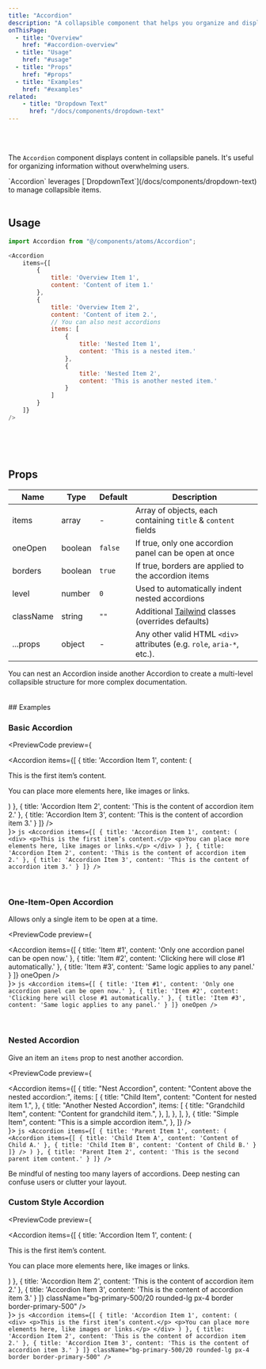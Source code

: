 ```yaml
---
title: "Accordion"
description: "A collapsible component that helps you organize and display content in a concise, interactive way."
onThisPage:
  - title: "Overview"
    href: "#accordion-overview"
  - title: "Usage"
    href: "#usage"
  - title: "Props"
    href: "#props"
  - title: "Examples"
    href: "#examples"
related:
    - title: "Dropdown Text"
      href: "/docs/components/dropdown-text"
---
```


<div id="accordion-overview" />

<br/>

<div className="flex justify-center mb-4">
    <Accordion
        items={[
            {
                title: 'Overview Item 1',
                content: 'This is a quick preview of the accordion in action.'
            },
            {
                title: 'Overview Item 2',
                content: 'You can have multiple items open or restrict to one.',
                items: [
                    {
                        title: 'Nested Item 1',
                        content: 'This is a nested item.'
                    },
                    {
                        title: 'Nested Item 2',
                        content: 'This is another nested item.'
                    }
                ]
            }
        ]}
    />
</div>

<br/>

The `Accordion` component displays content in collapsible panels.
It's useful for organizing information without overwhelming users.

<Callout>
    `Accordion` leverages [`DropdownText`](/docs/components/dropdown-text) to manage collapsible items.
</Callout>

<br/>
<br/>
<Divider />

<div id="usage" />

## Usage

```js
import Accordion from "@/components/atoms/Accordion";

<Accordion
    items={[
        {
            title: 'Overview Item 1',
            content: 'Content of item 1.'
        },
        {
            title: 'Overview Item 2',
            content: 'Content of item 2.',
            // You can also nest accordions
            items: [
                {
                    title: 'Nested Item 1',
                    content: 'This is a nested item.'
                },
                {
                    title: 'Nested Item 2',
                    content: 'This is another nested item.'
                }
            ]
        }
    ]}
/>
```

<br/>
<br/>
<br/>
<Divider />

<div id="props" />

## Props

| **Name**  | **Type** | **Default** | **Description**                                                                         |
|-----------|----------|-------------|-----------------------------------------------------------------------------------------|
| items     | array    | -           | Array of objects, each containing `title` & `content` fields                            |
| oneOpen   | boolean  | `false`     | If true, only one accordion panel can be open at once                                   |
| borders   | boolean  | `true`      | If true, borders are applied to the accordion items                                     |
| level     | number   | `0`         | Used to automatically indent nested accordions                                          |
| className | string   | `""`        | Additional [Tailwind](https://tailwindcss.com) classes (overrides defaults)             |
| ...props  | object   | -           | Any other valid HTML <code>&lt;div&gt;</code> attributes (e.g. `role`, `aria-*`, etc.). |

<Tip>
    You can nest an Accordion inside another Accordion to create a multi-level collapsible structure for more complex documentation.
</Tip>

<br/>
<br/>
<br/>
<Divider />

<div id="examples" />
## Examples

### Basic Accordion

<PreviewCode preview={
    <div className="flex w-full px-2">
        <Accordion
            items={[
                {
                    title: 'Accordion Item 1',
                    content: (
                        <div>
                            <p>This is the first item’s content.</p>
                            <p>You can place more elements here, like images or links.</p>
                        </div>
                    )
                },
                {
                    title: 'Accordion Item 2',
                    content: 'This is the content of accordion item 2.'
                },
                {
                    title: 'Accordion Item 3',
                    content: 'This is the content of accordion item 3.'
                }
            ]}
        />
    </div>
}>
    ```js
    <Accordion
        items={[
            {
                title: 'Accordion Item 1',
                content: (
                    <div>
                        <p>This is the first item’s content.</p>
                        <p>You can place more elements here, like images or links.</p>
                    </div>
                )
            },
            {
                title: 'Accordion Item 2',
                content: 'This is the content of accordion item 2.'
            },
            {
                title: 'Accordion Item 3',
                content: 'This is the content of accordion item 3.'
            }
        ]}
    />
    ```
</PreviewCode>

<br />

### One-Item-Open Accordion
Allows only a single item to be open at a time.

<PreviewCode preview={
    <div className="flex w-full px-2">
        <Accordion
            items={[
                {
                    title: 'Item #1',
                    content: 'Only one accordion panel can be open now.'
                },
                {
                    title: 'Item #2',
                    content: 'Clicking here will close #1 automatically.'
                },
                {
                    title: 'Item #3',
                    content: 'Same logic applies to any panel.'
                }
            ]}
            oneOpen
        />
    </div>
}>
    ```js
    <Accordion
        items={[
            {
                title: 'Item #1',
                content: 'Only one accordion panel can be open now.'
            },
            {
                title: 'Item #2',
                content: 'Clicking here will close #1 automatically.'
            },
            {
                title: 'Item #3',
                content: 'Same logic applies to any panel.'
            }
        ]}
        oneOpen
    />
    ```
</PreviewCode>

<br />

### Nested Accordion
Give an item an `items` prop to nest another accordion.

<PreviewCode preview={
    <div className="flex w-full px-2">
        <Accordion
            items={[
                {
                    title: "Nest Accordion",
                    content: "Content above the nested accordion:",
                    items: [
                        {
                            title: "Child Item",
                            content: "Content for nested item 1.",
                        },
                        {
                            title: "Another Nested Accordion",
                            items: [
                                {
                                    title: "Grandchild Item",
                                    content: "Content for grandchild item.",
                                },
                            ],
                        },
                    ],
                },
                {
                    title: "Simple Item",
                    content: "This is a simple accordion item.",
                },
            ]}
        />
    </div>
}>
    ```js
    <Accordion
        items={[
            {
                title: 'Parent Item 1',
                content: (
                    <Accordion
                        items={[
                            {
                                title: 'Child Item A',
                                content: 'Content of Child A.'
                            },
                            {
                                title: 'Child Item B',
                                content: 'Content of Child B.'
                            }
                        ]}
                    />
                )
            },
            {
                title: 'Parent Item 2',
                content: 'This is the second parent item content.'
            }
        ]}
    />
    ```
</PreviewCode>

<Caution>
    Be mindful of nesting too many layers of accordions. Deep nesting can confuse users or clutter your layout.
</Caution>

<br />

### Custom Style Accordion

<PreviewCode preview={
    <div className="flex w-full px-2">
        <Accordion
            items={[
                {
                    title: 'Accordion Item 1',
                    content: (
                        <div>
                            <p>This is the first item’s content.</p>
                            <p>You can place more elements here, like images or links.</p>
                        </div>
                    )
                },
                {
                    title: 'Accordion Item 2',
                    content: 'This is the content of accordion item 2.'
                },
                {
                    title: 'Accordion Item 3',
                    content: 'This is the content of accordion item 3.'
                }
            ]}
            className="bg-primary-500/20 rounded-lg px-4 border border-primary-500"
        />
    </div>
}>
    ```js
    <Accordion
        items={[
            {
                title: 'Accordion Item 1',
                content: (
                    <div>
                        <p>This is the first item’s content.</p>
                        <p>You can place more elements here, like images or links.</p>
                    </div>
                )
            },
            {
                title: 'Accordion Item 2',
                content: 'This is the content of accordion item 2.'
            },
            {
                title: 'Accordion Item 3',
                content: 'This is the content of accordion item 3.'
            }
        ]}
        className="bg-primary-500/20 rounded-lg px-4 border border-primary-500"
    />
    ```
</PreviewCode>

<br />
<br />
<br />
<br />
<br />
<br />
